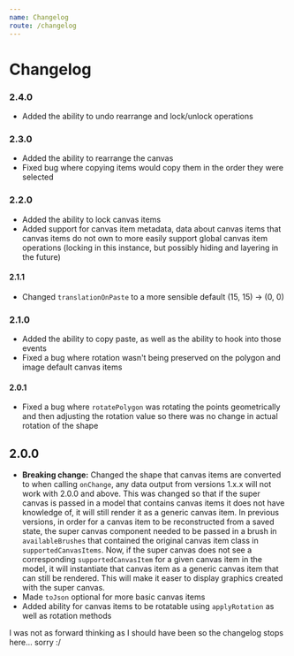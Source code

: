 ```yaml
---
name: Changelog
route: /changelog
---
```


# Changelog

### 2.4.0

- Added the ability to undo rearrange and lock/unlock operations

### 2.3.0

- Added the ability to rearrange the canvas
- Fixed bug where copying items would copy them in the order they were selected

### 2.2.0

- Added the ability to lock canvas items
- Added support for canvas item metadata, data about canvas items that canvas items do not own to more easily support global canvas item operations (locking in this instance, but possibly hiding and layering in the future)

#### 2.1.1

- Changed `translationOnPaste` to a more sensible default (15, 15) -> (0, 0)

### 2.1.0

- Added the ability to copy paste, as well as the ability to hook into those events
- Fixed a bug where rotation wasn't being preserved on the polygon and image default canvas items

#### 2.0.1

- Fixed a bug where `rotatePolygon` was rotating the points geometrically and then adjusting the rotation value so there was no change in actual rotation of the shape

## 2.0.0

- **Breaking change:** Changed the shape that canvas items are converted to when calling `onChange`, any data output from versions 1.x.x will not work with 2.0.0 and above. This was changed so that if the super canvas is passed in a model that contains canvas items it does not have knowledge of, it will still render it as a generic canvas item. In previous versions, in order for a canvas item to be reconstructed from a saved state, the super canvas component needed to be passed in a brush in `availableBrushes` that contained the original canvas item class in `supportedCanvasItems`. Now, if the super canvas does not see a corresponding `supportedCanvasItem` for a given canvas item in the model, it will instantiate that canvas item as a generic canvas item that can still be rendered. This will make it easer to display graphics created with the super canvas.
- Made `toJson` optional for more basic canvas items
- Added ability for canvas items to be rotatable using `applyRotation` as well as rotation methods

I was not as forward thinking as I should have been so the changelog stops here... sorry :/
